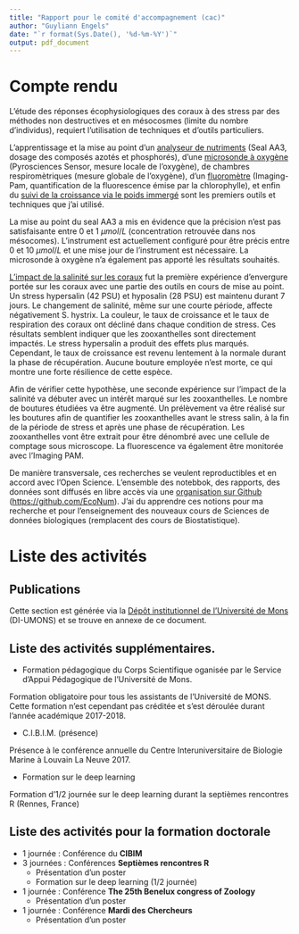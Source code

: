 ```yaml
---
title: "Rapport pour le comité d'accompagnement (cac)"
author: "Guyliann Engels"
date: "`r format(Sys.Date(), '%d-%m-%Y')`"
output: pdf_document
---
```


# Compte rendu 

L'étude des réponses écophysiologiques des coraux à des stress par des méthodes non destructives et en mésocosmes (limite du nombre d'individus), requiert l'utilisation de techniques et d'outils particuliers. 

L'apprentissage et la mise au point d'un [analyseur de nutriments](https://github.com/EcoNum/protocol_seal_aa3) (Seal AA3, dosage des composés azotés et phosphorés), d'une [microsonde à oxygène](https://github.com/EcoNum/oxygen_microsensors) (Pyrosciences Sensor, mesure locale de l'oxygène), de chambres respiromètriques (mesure globale de l'oxygène), d'un [fluoromètre](https://github.com/EcoNum/pam_fluorometry) (Imaging-Pam, quantification de la fluorescence émise par la chlorophylle), et enfin du [suivi de la croissance via le poids immergé](https://github.com/EcoNum/coral_growth001) sont les premiers outils et techniques que j'ai utilisé.

La mise au point du seal AA3 a mis en évidence que la précision n'est pas satisfaisante entre 0 et 1 $\mu mol/L$ (concentration retrouvée dans nos mésocomes). L'instrument est actuellement configuré pour être précis entre 0 et 10 $\mu mol/L$ et une mise jour de l'instrument est nécessaire. La microsonde à oxygène n'a également pas apporté les résultats souhaités.

[L'impact de la salinité sur les coraux](https://github.com/EcoNum/coral_salinity002) fut la première expérience d'envergure portée sur les coraux avec une partie des outils en cours de mise au point. Un stress hypersalin (42 PSU) et hyposalin (28 PSU) est maintenu durant 7 jours. Le changement de salinité, même sur une courte période, affecte négativement S. hystrix. La couleur, le taux de croissance et le taux de respiration des coraux ont décliné dans chaque condition de stress. Ces résultats semblent indiquer que les zooxanthelles sont directement impactés. Le stress hypersalin a produit des effets plus marqués. Cependant, le taux de croissance est revenu lentement à la normale durant la phase de récupération. Aucune bouture employée n’est morte, ce qui montre une forte résilience de cette espèce.

Afin de vérifier cette hypothèse, une seconde expérience sur l'impact de la salinité va débuter avec un intérêt marqué sur les zooxanthelles. Le nombre de boutures étudiées va être augmenté. Un prélèvement va être réalisé sur les boutures afin de quantifier les zooxanthelles avant le stress salin, à la fin de la période de stress et après une phase de récupération. Les zooxanthelles vont être extrait pour être dénombré avec une cellule de comptage sous microscope. La fluorescence va également être monitorée avec l'Imaging PAM. 

De manière transversale, ces recherches se veulent reproductibles et en accord avec l'Open Science. L'ensemble des notebbok, des rapports, des données sont diffusés en libre accès via une [organisation sur Github](https://github.com/EcoNum) (<https://github.com/EcoNum>). J'ai du apprendre ces notions pour ma recherche et pour l'enseignement des nouveaux cours de Sciences de données biologiques (remplacent des cours de Biostatistique).

# Liste des activités 

## Publications 

Cette section est générée via la [Dépôt institutionnel de l’Université de Mons](http://di.umons.ac.be/catalogue.aspx) (DI-UMONS) et se trouve en annexe de ce document.

## Liste des activités supplémentaires.

- Formation pédagogique du Corps Scientifique oganisée par le Service d'Appui Pédagogique de l'Université de Mons.

Formation obligatoire pour tous les assistants de l'Université de MONS. Cette formation n'est cependant pas créditée et s'est déroulée durant l'année académique 2017-2018. 

- C.I.B.I.M. (présence)

Présence à le conférence annuelle du Centre Interuniversitaire de Biologie Marine à Louvain La Neuve 2017.

- Formation sur le deep learning 

Formation d'1/2 journée sur le deep learning durant la septièmes rencontres R (Rennes, France)

## Liste des activités pour la formation doctorale

- 1 journée : Conférence du **CIBIM**
- 3 journées : Conférences **Septièmes rencontres R**
    + Présentation d'un poster 
    + Formation sur le deep learning (1/2 journée)
- 1 journée : Conférence **The 25th Benelux congress of Zoology**
    + Présentation d'un poster
- 1 journée : Conférence **Mardi des Chercheurs**
    + Présentation d'un poster
